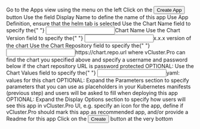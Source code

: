 

<Flow id="create-helm-app-ui">
  <Step>
    Go to the <NavStep>Apps</NavStep> view using the menu on the left
  </Step>
  <Step>
    Click on the <Button>Create App</Button> button
  </Step>
  <Step>
    Use the field <Label>Display Name</Label> to define the name of this app
  </Step>
  <Step>
    Use <Label>App Definition</Label>, ensure that the <Label>helm</Label> tab
    is selected
  </Step>
  <Step>
    Use the <Label>Chart Name</Label> field to specify the{" "}
    <Input>Chart Name</Input>
  </Step>
  <Step>
    Use the <Label>Chart Version</Label> field to specify the{" "}
    <Input>x.x.x</Input> version of the chart
  </Step>
  <Step>
    Use the <Label>Chart Repository</Label> field to specify the{" "}
    <Input>https://chart.repo.url</Input> where vCluster.Pro can find the chart
    you specified above and specify a username and password below if the chart
    repository URL is password protected
  </Step>
  <Step>
    OPTIONAL: Use the <Label>Chart Values</Label> field to specify the{" "}
    <Input>yaml: values</Input> for this chart
  </Step>
  <Step>
    OPTIONAL: Expand the <Expander>Parameters</Expander> section to specify
    parameters that you can use as placeholders in your Kubernetes manifests
    (previous step) and users will be asked to fill when deploying this app
  </Step>
  <Step>
    OPTIONAL: Expand the <Expander>Display Options</Expander> section to specify
    how users will see this app in vCluster.Pro UI, e.g. specify an icon for the
    app, define if vCluster.Pro should mark this app as recommended app, and/or
    provide a <Expander>Readme</Expander> for this app
  </Step>
  <Step image="">
    Click on the <Button>Create</Button> button at the very bottom
  </Step>
</Flow>
